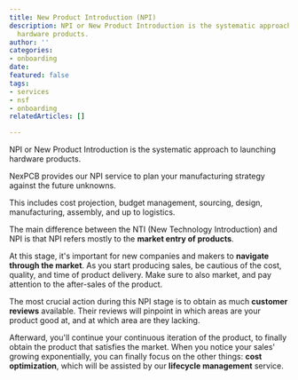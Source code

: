 ```yaml
---
title: New Product Introduction (NPI)
description: NPI or New Product Introduction is the systematic approach to launching
  hardware products.
author: ''
categories:
- onboarding
date: 
featured: false
tags:
- services
- nsf
- onboarding
relatedArticles: []

---
```

NPI or New Product Introduction is the systematic approach to launching hardware products.

NexPCB provides our NPI service to plan your manufacturing strategy against the future unknowns.

This includes cost projection, budget management, sourcing, design, manufacturing, assembly, and up to logistics.

 

The main difference between the NTI (New Technology Introduction) and NPI is that NPI refers mostly to the **market entry of products**. 

At this stage, it's important for new companies and makers to **navigate through the market**. As you start producing sales, be cautious of the cost, quality, and time of product delivery. Make sure to also market, and pay attention to the after-sales of the product. 

The most crucial action during this NPI stage is to obtain as much **customer reviews** available. Their reviews will pinpoint in which areas are your product good at, and at which area are they lacking. 

Afterward, you'll continue your continuous iteration of the product, to finally obtain the product that satisfies the market. When you notice your sales' growing exponentially, you can finally focus on the other things: **cost optimization**, which will be assisted by our **lifecycle management** service. 